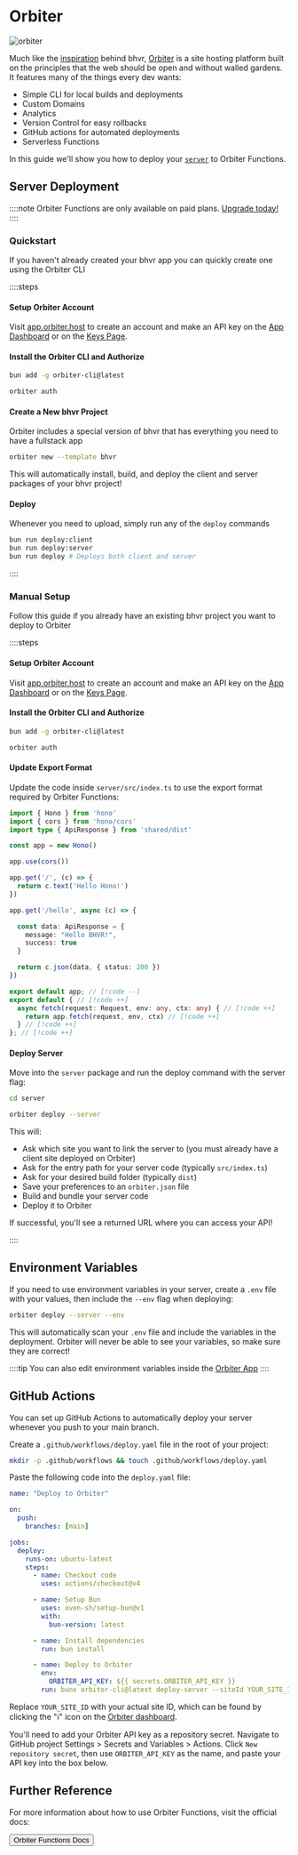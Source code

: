 # Orbiter


<img src="https://docs.orbiter.host/light_logo.svg" alt="orbiter" className="mx-auto" />

Much like the [inspiration](/why-bhvr) behind bhvr, [Orbiter](https://orbiter.host) is a site hosting platform built on the principles that the web should be open and without walled gardens. It features many of the things every dev wants:

- Simple CLI for local builds and deployments
- Custom Domains
- Analytics
- Version Control for easy rollbacks
- GitHub actions for automated deployments
- Serverless Functions

In this guide we'll show you how to deploy your [`server`](/packages/server) to Orbiter Functions.

## Server Deployment

::::note
Orbiter Functions are only available on paid plans. [Upgrade today!](https://app.orbiter.host/billing)
::::

### Quickstart

If you haven't already created your bhvr app you can quickly create one using the Orbiter CLI

::::steps

#### Setup Orbiter Account

Visit [app.orbiter.host](https://app.orbiter.host) to create an account and make an API key on the [App Dashboard](https://app.orbiter.host) or on the [Keys Page](https://app.orbiter.host/api-keys).

#### Install the Orbiter CLI and Authorize

```bash [terminal]
bun add -g orbiter-cli@latest
```

```bash [terminal]
orbiter auth
```

#### Create a New bhvr Project

Orbiter includes a special version of bhvr that has everything you need to have a fullstack app

```bash [terminal]
orbiter new --template bhvr
```

This will automatically install, build, and deploy the client and server packages of your bhvr project!

#### Deploy

Whenever you need to upload, simply run any of the `deploy` commands

```bash [terminal]
bun run deploy:client
bun run deploy:server
bun run deploy # Deploys both client and server
```

::::

### Manual Setup

Follow this guide if you already have an existing bhvr project you want to deploy to Orbiter

::::steps

#### Setup Orbiter Account

Visit [app.orbiter.host](https://app.orbiter.host) to create an account and make an API key on the [App Dashboard](https://app.orbiter.host) or on the [Keys Page](https://app.orbiter.host/api-keys).

#### Install the Orbiter CLI and Authorize

```bash [terminal]
bun add -g orbiter-cli@latest
```

```bash [terminal]
orbiter auth
```

#### Update Export Format

Update the code inside `server/src/index.ts` to use the export format required by Orbiter Functions:

```typescript [server/src/index.ts]
import { Hono } from 'hono'
import { cors } from 'hono/cors'
import type { ApiResponse } from 'shared/dist'

const app = new Hono()

app.use(cors())

app.get('/', (c) => {
  return c.text('Hello Hono!')
})

app.get('/hello', async (c) => {

  const data: ApiResponse = {
    message: "Hello BHVR!",
    success: true
  }

  return c.json(data, { status: 200 })
})

export default app; // [!code --]
export default { // [!code ++]
  async fetch(request: Request, env: any, ctx: any) { // [!code ++]
    return app.fetch(request, env, ctx) // [!code ++]
  } // [!code ++]
}; // [!code ++]
```

#### Deploy Server

Move into the `server` package and run the deploy command with the server flag:

```bash [terminal]
cd server

orbiter deploy --server
```

This will:
- Ask which site you want to link the server to (you must already have a client site deployed on Orbiter)
- Ask for the entry path for your server code (typically `src/index.ts`)
- Ask for your desired build folder (typically `dist`)
- Save your preferences to an `orbiter.json` file
- Build and bundle your server code
- Deploy it to Orbiter

If successful, you'll see a returned URL where you can access your API!

::::

## Environment Variables

If you need to use environment variables in your server, create a `.env` file with your values, then include the `--env` flag when deploying:

```bash [terminal]
orbiter deploy --server --env
```

This will automatically scan your `.env` file and include the variables in the deployment. Orbiter will never be able to see your variables, so make sure they are correct!

::::tip
You can also edit environment variables inside the [Orbiter App](https://app.orbiter.host)
::::

## GitHub Actions

You can set up GitHub Actions to automatically deploy your server whenever you push to your main branch.

Create a `.github/workflows/deploy.yaml` file in the root of your project:

```bash [terminal]
mkdir -p .github/workflows && touch .github/workflows/deploy.yaml
```

Paste the following code into the `deploy.yaml` file:

```yaml
name: "Deploy to Orbiter"

on:
  push:
    branches: [main]

jobs:
  deploy:
    runs-on: ubuntu-latest
    steps:
      - name: Checkout code
        uses: actions/checkout@v4

      - name: Setup Bun
        uses: oven-sh/setup-bun@v1
        with:
          bun-version: latest

      - name: Install dependencies
        run: bun install

      - name: Deploy to Orbiter
        env:
          ORBITER_API_KEY: ${{ secrets.ORBITER_API_KEY }}
        run: bunx orbiter-cli@latest deploy-server --siteId YOUR_SITE_ID --entryFile src/index.ts --buildDir dist
```

Replace `YOUR_SITE_ID` with your actual site ID, which can be found by clicking the "ℹ" icon on the [Orbiter dashboard](https://app.orbiter.host).

You'll need to add your Orbiter API key as a repository secret. Navigate to GitHub project Settings > Secrets and Variables > Actions. Click `New repository secret`, then use `ORBITER_API_KEY` as the name, and paste your API key into the box below.

## Further Reference

For more information about how to use Orbiter Functions, visit the official docs:

<Button href="https://docs.orbiter.host/functions">Orbiter Functions Docs</Button>
